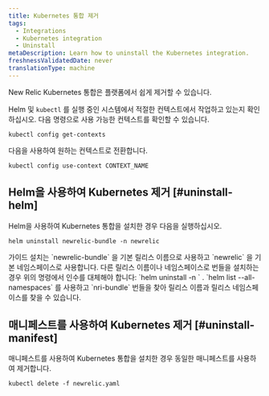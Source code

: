 ```yaml
---
title: Kubernetes 통합 제거
tags:
  - Integrations
  - Kubernetes integration
  - Uninstall
metaDescription: Learn how to uninstall the Kubernetes integration.
freshnessValidatedDate: never
translationType: machine
---
```


New Relic Kubernetes 통합은 플랫폼에서 쉽게 제거할 수 있습니다.

Helm 및 `kubectl` 를 실행 중인 시스템에서 적절한 컨텍스트에서 작업하고 있는지 확인하십시오. 다음 명령으로 사용 가능한 컨텍스트를 확인할 수 있습니다.

```
kubectl config get-contexts
```

다음을 사용하여 원하는 컨텍스트로 전환합니다.

```
kubectl config use-context CONTEXT_NAME
```

## Helm을 사용하여 Kubernetes 제거 [#uninstall-helm]

Helm을 사용하여 Kubernetes 통합을 설치한 경우 다음을 실행하십시오.

```
helm uninstall newrelic-bundle -n newrelic
```

<Callout variant="important">
  가이드 설치는 `newrelic-bundle` 을 기본 릴리스 이름으로 사용하고 `newrelic` 을 기본 네임스페이스로 사용합니다. 다른 릴리스 이름이나 네임스페이스로 번들을 설치하는 경우 위의 명령에서 인수를 대체해야 합니다: `helm uninstall <RELEASE-NAME> -n <RELEASE-NAMESPACE>` . `helm list --all-namespaces` 를 사용하고 `nri-bundle` 번들을 찾아 릴리스 이름과 릴리스 네임스페이스를 찾을 수 있습니다.
</Callout>

## 매니페스트를 사용하여 Kubernetes 제거 [#uninstall-manifest]

매니페스트를 사용하여 Kubernetes 통합을 설치한 경우 동일한 매니페스트를 사용하여 제거합니다.

```
kubectl delete -f newrelic.yaml
```